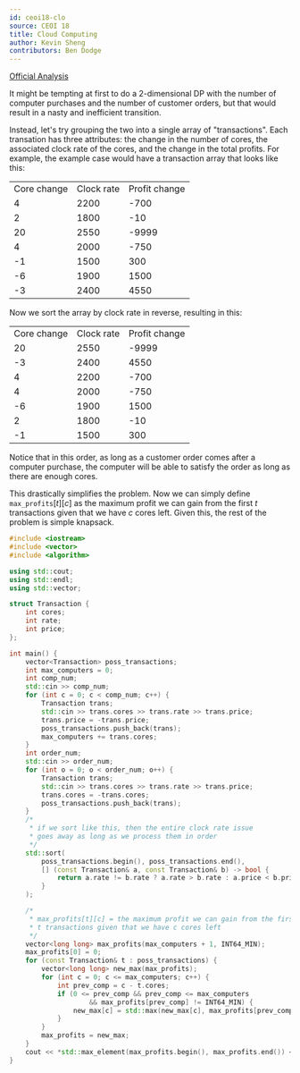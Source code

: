 ```yaml
---
id: ceoi18-clo
source: CEOI 18
title: Cloud Computing
author: Kevin Sheng
contributors: Ben Dodge
---
```


[Official Analysis](https://ceoi2018.pl/wp-content/uploads/2018/08/solutions_day1.pdf#page=10)

It might be tempting at first to do a 2-dimensional DP with the number of computer purchases and the number of customer orders, but that would result in a nasty and inefficient transition.

Instead, let's try grouping the two into a single array of "transactions". Each transation has three attributes: the change in the number of cores, the associated clock rate of the cores, and the change in the total profits.
For example, the example case would have a transaction array that looks like this:

<center>
<table className="text-center">
	<tbody>
		<tr>
			<td>Core change</td>
			<td>Clock rate</td>
			<td>Profit change</td>
		</tr>
		<tr>
			<td>4</td>
			<td>2200</td>
			<td>-700</td>
		</tr>
		<tr>
			<td>2</td>
			<td>1800</td>
			<td>-10</td>
		</tr>
		<tr>
			<td>20</td>
			<td>2550</td>
			<td>-9999</td>
		</tr>
		<tr>
			<td>4</td>
			<td>2000</td>
			<td>-750</td>
		</tr>
		<tr>
			<td>-1</td>
			<td>1500</td>
			<td>300</td>
		</tr>
		<tr>
			<td>-6</td>
			<td>1900</td>
			<td>1500</td>
		</tr>
		<tr>
			<td>-3</td>
			<td>2400</td>
			<td>4550</td>
		</tr>
	</tbody>
</table>
</center>

Now we sort the array by clock rate in reverse, resulting in this:

<center>
<table className="text-center">
	<tbody>
		<tr>
			<td>Core change</td>
			<td>Clock rate</td>
			<td>Profit change</td>
		</tr>
		<tr>
			<td>20</td>
			<td>2550</td>
			<td>-9999</td>
		</tr>
		<tr>
			<td>-3</td>
			<td>2400</td>
			<td>4550</td>
		</tr>
		<tr>
			<td>4</td>
			<td>2200</td>
			<td>-700</td>
		</tr>
		<tr>
			<td>4</td>
			<td>2000</td>
			<td>-750</td>
		</tr>
		<tr>
			<td>-6</td>
			<td>1900</td>
			<td>1500</td>
		</tr>
		<tr>
			<td>2</td>
			<td>1800</td>
			<td>-10</td>
		</tr>
		<tr>
			<td>-1</td>
			<td>1500</td>
			<td>300</td>
		</tr>
	</tbody>
</table>
</center>

Notice that in this order, as long as a customer order comes after a computer purchase, the computer will be able to satisfy the order as long as there are enough cores.

This drastically simplifies the problem. Now we can simply define $\texttt{max\_profits}[t][c]$ as the maximum profit we can gain from the first $t$ transactions given that we have $c$ cores left.
Given this, the rest of the problem is simple knapsack.

<LanguageSection>
<CPPSection>

```cpp
#include <iostream>
#include <vector>
#include <algorithm>

using std::cout;
using std::endl;
using std::vector;

struct Transaction {
	int cores;
	int rate;
	int price;
};

int main() {
	vector<Transaction> poss_transactions;
	int max_computers = 0;
	int comp_num;
	std::cin >> comp_num;
	for (int c = 0; c < comp_num; c++) {
		Transaction trans;
		std::cin >> trans.cores >> trans.rate >> trans.price;
		trans.price = -trans.price;
		poss_transactions.push_back(trans);
		max_computers += trans.cores;
	}
	int order_num;
	std::cin >> order_num;
	for (int o = 0; o < order_num; o++) {
		Transaction trans;
		std::cin >> trans.cores >> trans.rate >> trans.price;
		trans.cores = -trans.cores;
		poss_transactions.push_back(trans);
	}
	/*
	 * if we sort like this, then the entire clock rate issue
	 * goes away as long as we process them in order
	 */
	std::sort(
		poss_transactions.begin(), poss_transactions.end(),
		[] (const Transaction& a, const Transaction& b) -> bool {
			return a.rate != b.rate ? a.rate > b.rate : a.price < b.price;
		}
	);

	/*
	 * max_profits[t][c] = the maximum profit we can gain from the first
	 * t transactions given that we have c cores left
	 */
	vector<long long> max_profits(max_computers + 1, INT64_MIN);
	max_profits[0] = 0;
	for (const Transaction& t : poss_transactions) {
		vector<long long> new_max(max_profits);
		for (int c = 0; c <= max_computers; c++) {
			int prev_comp = c - t.cores;
			if (0 <= prev_comp && prev_comp <= max_computers
					&& max_profits[prev_comp] != INT64_MIN) {
				new_max[c] = std::max(new_max[c], max_profits[prev_comp] + t.price);
			}
		}
		max_profits = new_max;
	}
	cout << *std::max_element(max_profits.begin(), max_profits.end()) << endl;
}
```

</CPPSection>
</LanguageSection>
